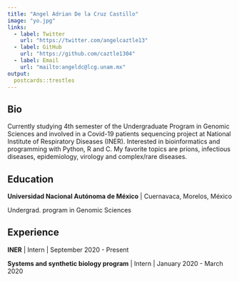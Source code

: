 ```yaml
---
title: "Angel Adrian De la Cruz Castillo"
image: "yo.jpg"
links:
  - label: Twitter
    url: "https://twitter.com/angelcaztle13"
  - label: GitHub
    url: "https://github.com/caztle1304"
  - label: Email
    url: "mailto:angeldc@lcg.unam.mx"
output:
  postcards::trestles
---
```

 
## Bio

Currently studying 4th semester of the Undergraduate Program in Genomic Sciences and involved in a Covid-19 patients sequencing project at National Institute of Respiratory Diseases (INER). Interested in bioinformatics and programming with Python, R and C. My favorite topics are prions, infectious diseases, epidemiology, virology and complex/rare diseases.

## Education

**Universidad Nacional Autónoma de México** | Cuernavaca, Morelos, México

Undergrad. program in Genomic Sciences

## Experience

**INER** | Intern | September 2020 - Present

**Systems and synthetic biology program** | Intern | January 2020 - March 2020

